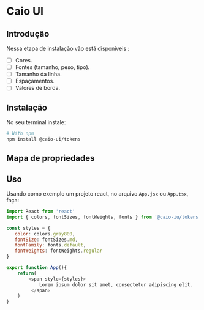 
<Meta title="Tokens/Start" />

# Caio UI 

## Introdução

Nessa etapa de instalação vão está disponiveis :
- [ ] Cores.
- [ ] Fontes (tamanho, peso, tipo).
- [ ] Tamanho da linha.
- [ ] Espaçamentos.
- [ ] Valores de borda.

## Instalação

No seu terminal instale:

```bash
# With npm
npm install @caio-ui/tokens
```
## Mapa de propriedades

<TokensGridWithProperties />

## Uso

Usando como exemplo um projeto react, no arquivo `App.jsx` ou `App.tsx`, faça:

```javascript
import React from 'react'
import { colors, fontSizes, fontWeights, fonts } from '@caio-iu/tokens'

const styles = {
   color: colors.gray800,
   fontSize: fontSizes.md,
   fontFamily: fonts.default,
   fontWeights: fontWeights.regular
}

export function App(){
    return(
        <span style={styles}>
            Lorem ipsum dolor sit amet, consectetur adipiscing elit.
         </span>
    )
}

```
